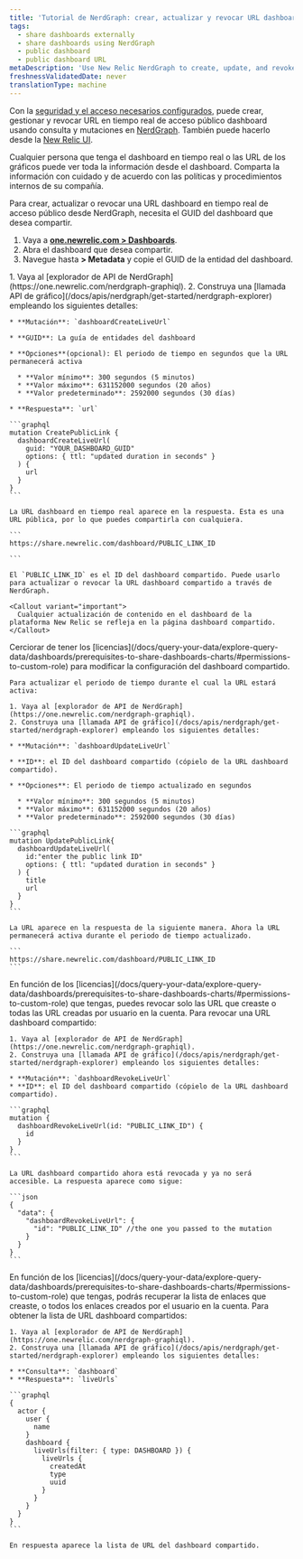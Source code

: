 ```yaml
---
title: 'Tutorial de NerdGraph: crear, actualizar y revocar URL dashboard de uso compartido públicos'
tags:
  - share dashboards externally
  - share dashboards using NerdGraph
  - public dashboard
  - public dashboard URL
metaDescription: 'Use New Relic NerdGraph to create, update, and revoke live dashboard URLs'
freshnessValidatedDate: never
translationType: machine
---
```


Con la [seguridad y el acceso necesarios configurados,](/docs/query-your-data/explore-query-data/dashboards/prerequisites-to-share-dashboards-charts) puede crear, gestionar y revocar URL en tiempo real de acceso público dashboard usando consulta y mutaciones en [NerdGraph](/docs/apis/nerdgraph/get-started/introduction-new-relic-nerdgraph). También puede hacerlo desde la [New Relic UI](/docs/query-your-data/explore-query-data/dashboards/share-charts-dashboards-externally/#dashboard).

<Callout variant="caution">
  Cualquier persona que tenga el dashboard en tiempo real o las URL de los gráficos puede ver toda la información desde el dashboard. Comparta la información con cuidado y de acuerdo con las políticas y procedimientos internos de su compañía.
</Callout>

Para crear, actualizar o revocar una URL dashboard en tiempo real de acceso público desde NerdGraph, necesita el GUID del dashboard que desea compartir.

1. Vaya a <DNT>**[one.newrelic.com &gt; Dashboards](https://one.newrelic.com//dashboards)**</DNT>.
2. Abra el dashboard que desea compartir.
3. Navegue hasta <DNT>**<Icon name="fe-more-horizontal" /> &gt; Metadata**</DNT> y copie el GUID de la entidad del dashboard.

<CollapserGroup>
  <Collapser id="create-dashboard-url-nerdgraph" title="Crear una URL dashboard en tiempo real">
    1. Vaya al [explorador de API de NerdGraph](https://one.newrelic.com/nerdgraph-graphiql).
    2. Construya una [llamada API de gráfico](/docs/apis/nerdgraph/get-started/nerdgraph-explorer) empleando los siguientes detalles:

    * **Mutación**: `dashboardCreateLiveUrl`

    * **GUID**: La guía de entidades del dashboard

    * **Opciones**(opcional): El periodo de tiempo en segundos que la URL permanecerá activa

      * **Valor mínimo**: 300 segundos (5 minutos)
      * **Valor máximo**: 631152000 segundos (20 años)
      * **Valor predeterminado**: 2592000 segundos (30 días)

    * **Respuesta**: `url`

    ```graphql
    mutation CreatePublicLink {
      dashboardCreateLiveUrl(
        guid: "YOUR_DASHBOARD_GUID"
        options: { ttl: "updated duration in seconds" }
      ) {
        url
      }
    }
    ```

    La URL dashboard en tiempo real aparece en la respuesta. Esta es una URL pública, por lo que puedes compartirla con cualquiera.

    ```
    https://share.newrelic.com/dashboard/PUBLIC_LINK_ID

    ```

    El `PUBLIC_LINK_ID` es el ID del dashboard compartido. Puede usarlo para actualizar o revocar la URL dashboard compartido a través de NerdGraph.

    <Callout variant="important">
      Cualquier actualización de contenido en el dashboard de la plataforma New Relic se refleja en la página dashboard compartido.
    </Callout>
  </Collapser>

  <Collapser id="update-dashboard-url-nerdgraph" title="Actualizar la URL de un dashboard en tiempo real">
    Cerciorar de tener los [licencias](/docs/query-your-data/explore-query-data/dashboards/prerequisites-to-share-dashboards-charts/#permissions-to-custom-role) para modificar la configuración del dashboard compartido.

    Para actualizar el periodo de tiempo durante el cual la URL estará activa:

    1. Vaya al [explorador de API de NerdGraph](https://one.newrelic.com/nerdgraph-graphiql).
    2. Construya una [llamada API de gráfico](/docs/apis/nerdgraph/get-started/nerdgraph-explorer) empleando los siguientes detalles:

    * **Mutación**: `dashboardUpdateLiveUrl`

    * **ID**: el ID del dashboard compartido (cópielo de la URL dashboard compartido).

    * **Opciones**: El periodo de tiempo actualizado en segundos

      * **Valor mínimo**: 300 segundos (5 minutos)
      * **Valor máximo**: 631152000 segundos (20 años)
      * **Valor predeterminado**: 2592000 segundos (30 días)

    ```graphql
    mutation UpdatePublicLink{
      dashboardUpdateLiveUrl(
        id:"enter the public link ID"
        options: { ttl: "updated duration in seconds" }
      ) {
        title
        url
      }
    }
    ```

    La URL aparece en la respuesta de la siguiente manera. Ahora la URL permanecerá activa durante el periodo de tiempo actualizado.

    ```
    https://share.newrelic.com/dashboard/PUBLIC_LINK_ID
    ```
  </Collapser>

  <Collapser id="revoke-dashboard-url-nerdgraph" title="Revocar la URL de un dashboard en tiempo real">
    En función de los [licencias](/docs/query-your-data/explore-query-data/dashboards/prerequisites-to-share-dashboards-charts/#permissions-to-custom-role) que tengas, puedes revocar solo las URL que creaste o todas las URL creadas por usuario en la cuenta. Para revocar una URL dashboard compartido:

    1. Vaya al [explorador de API de NerdGraph](https://one.newrelic.com/nerdgraph-graphiql).
    2. Construya una [llamada API de gráfico](/docs/apis/nerdgraph/get-started/nerdgraph-explorer) empleando los siguientes detalles:

    * **Mutación**: `dashboardRevokeLiveUrl`
    * **ID**: el ID del dashboard compartido (cópielo de la URL dashboard compartido).

    ```graphql
    mutation {
      dashboardRevokeLiveUrl(id: "PUBLIC_LINK_ID") {
        id
      }
    }
    ```

    La URL dashboard compartido ahora está revocada y ya no será accesible. La respuesta aparece como sigue:

    ```json
    {
      "data": {
        "dashboardRevokeLiveUrl": {
          "id": "PUBLIC_LINK_ID" //the one you passed to the mutation
        }
      }
    }
    ```
  </Collapser>

  <Collapser id="list-dashboard-url-nerdgraph" title="Lista de todas las URL dashboard compartidos">
    En función de los [licencias](/docs/query-your-data/explore-query-data/dashboards/prerequisites-to-share-dashboards-charts/#permissions-to-custom-role) que tengas, podrás recuperar la lista de enlaces que creaste, o todos los enlaces creados por el usuario en la cuenta. Para obtener la lista de URL dashboard compartidos:

    1. Vaya al [explorador de API de NerdGraph](https://one.newrelic.com/nerdgraph-graphiql).
    2. Construya una [llamada API de gráfico](/docs/apis/nerdgraph/get-started/nerdgraph-explorer) empleando los siguientes detalles:

    * **Consulta**: `dashboard`
    * **Respuesta**: `liveUrls`

    ```graphql
    {
      actor {
        user {
          name
        }
        dashboard {
          liveUrls(filter: { type: DASHBOARD }) {
            liveUrls {
              createdAt
              type
              uuid
            }
          }
        }
      }
    }
    ```

    En respuesta aparece la lista de URL del dashboard compartido.
  </Collapser>
</CollapserGroup>
